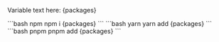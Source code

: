 Variable text here: {packages}

<CodeGroup>
```bash npm
npm i {packages}
```
```bash yarn
yarn add {packages}
```
```bash pnpm
pnpm add {packages}
```
</CodeGroup>
